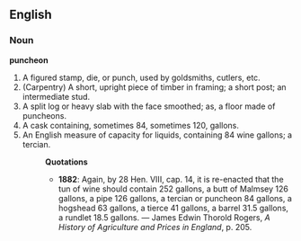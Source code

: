 ==English==
===Noun===
'''puncheon'''
#A figured stamp, die, or punch, used by goldsmiths, cutlers, etc.
#(Carpentry) A short, upright piece of timber in framing; a short post; an intermediate stud.
#A split log or heavy slab with the face smoothed; as, a floor made of puncheons.
#A cask containing, sometimes 84, sometimes 120, gallons.
#An English measure of capacity for liquids, containing 84 wine gallons; a tercian.
#:'''Quotations'''
#:*'''1882''': Again, by 28 Hen. VIII, cap. 14, it is re-enacted that the tun of wine should contain 252 gallons, a butt of Malmsey 126 gallons, a pipe 126 gallons, a tercian or puncheon 84 gallons, a hogshead 63 gallons, a tierce 41 gallons, a barrel 31.5 gallons, a rundlet 18.5 gallons. &mdash; James Edwin Thorold Rogers, ''A History of Agriculture and Prices in England'', p. 205.